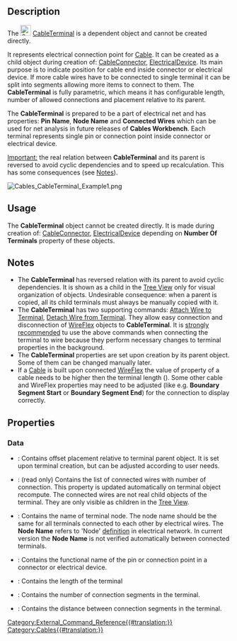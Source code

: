 <languages/>
<translate>

{{Docnav
|[[Cables_Material|Material]]
|[[Cables_SuppLines|SuppLines]]
|[[Cables_Workbench|Cables]]
|IconL=Cables_Material.svg
|IconR=Cables_SuppLines.svg
|IconC=Cables_workbench_icon.svg
}}

{{GuiCommand
|Name=Cables CableTerminal
|MenuLocation=
|Workbenches=[[Cables_Workbench|Cables]]
|Shortcut=
|Version=0.3.0
|SeeAlso=[[Cables_Cable|Cables Cable]], [[Cables_CableConnector|Cables CableConnector]], [[Cables_ElectricalDevice|Cables ElectricalDevice]], [[Cables_AttachWireToTerminal|Cables AttachWireToTerminal]], [[Cables_DetachWireFromTerminal|Cables DetachWireFromTerminal]]
}}

==Description==

The [[File:Cables_CableTerminal.svg|24px]] [[Cables_CableTerminal|CableTerminal]] is a dependent object and cannot be created directly.

It represents electrical connection point for [[Cables_Cable|Cable]]. It can be created as a child object during creation of: [[Cables_CableConnector|CableConnector]], [[Cables_ElecticalDevice|ElectricalDevice]]. Its main purpose is to indicate position for cable end inside connector or electrical device. If more cable wires have to be connected to single terminal it can be split into segments allowing more items to connect to them. The '''CableTerminal''' is fully parametric, which means it has configurable length, number of allowed connections and placement relative to its parent.

The '''CableTerminal''' is prepared to be a part of electrical net and has properties: '''Pin Name''', '''Node Name''' and '''Connected Wires''' which can be used for net analysis in future releases of '''Cables Workbench'''. Each terminal represents single pin or connection point inside connector or electrical device.

<u>Important:</u> the real relation between '''CableTerminal''' and its parent is reversed to avoid cyclic dependencies and to speed up recalculation. This has some consequences (see [[#Notes|Notes]]).

</translate>
[[File:Cables_CableTerminal_Example1.png]]
<translate>

{{Caption|Example of two terminals. On the left: single terminal with one segment. Only one wire can be connected here. On the right: single terminal with 3 segments. Up to three wires can be connected here.}}

==Usage==

The '''CableTerminal''' object cannot be created directly.
It is made during creation of: [[Cables_CableConnector|CableConnector]], [[Cables_ElecticalDevice|ElectricalDevice]] depending on '''Number Of Terminals''' property of these objects.

==Notes==

* The '''CableTerminal''' has reversed relation with its parent to avoid cyclic dependencies. It is shown as a child in the [[Tree_View|Tree View]] only for visual organization of objects. Undesirable consequence: when a parent is copied, all its child terminals must always be manually copied with it.
* The '''CableTerminal''' has two supporting commands: [[Cables_AttachWireToTerminal|Attach Wire to Terminal]], [[Cables_DetachWireFromTerminal|Detach Wire from Terminal]]. They allow easy connection and disconnection of [[Cables_WireFlex|WireFlex]] objects to '''CableTerminal'''. It is <u>strongly recommended</u> tu use the above commands when connecting the terminal to wire because they perform necessary changes to terminal properties in the background.
* The '''CableTerminal''' properties are set upon creation by its parent object. Some of them can be changed manually later.
* If a [[Cables_Cable|Cable]] is built upon connected [[Cables_WireFlex|WireFlex]] the value of [[Cables_Cable#Data|{{PropertyData|Stripped Wire Length}}]] property of a cable needs to be higher then the terminal length ([[#Data|{{PropertyData|Length}}]]). Some other cable and WireFlex properties may need to be adjusted (like e.g. '''Boundary Segment Start''' or '''Boundary Segment End''') for the connection to display correctly.

==Properties==

===Data===

{{TitleProperty|Attachment}}

* {{PropertyData|Attachment Offset|Placement}}: Contains offset placement relative to terminal parent object. It is set upon terminal creation, but can be adjusted according to user needs.

{{TitleProperty|Net}}

* {{PropertyData|Connected Wires|StringList}}: (read only) Contains the list of connected wires with number of connection. This property is updated automatically on terminal object recompute. The connected wires are not real child objects of the terminal. They are only visible as children in the [[Tree_View|Tree View]].
* {{PropertyData|Node Name|String}}: Contains the name of terminal node. The node name should be the same for all terminals connected to each other by electrical wires. The '''Node Name''' refers to 'Node' [https://en.wikipedia.org/wiki/Node_(circuits) definition] in electrical network. In current version the '''Node Name''' is not verified automatically between connected terminals.
* {{PropertyData|Pin Name|String}}: Contains the functional name of the pin or connection point in a connector or electrical device.

{{TitleProperty|Terminal}}

* {{PropertyData|Length|Length}}: Contains the length of the terminal
* {{PropertyData|Number Of Connections|Integer}}: Contains the number of connection segments in the terminal.
* {{PropertyData|Spacing|Length}}: Contains the distance between connection segments in the terminal.


{{Docnav
|[[Cables_Material|Material]]
|[[Cables_SuppLines|SuppLines]]
|[[Cables_Workbench|Cables]]
|IconL=Cables_Material.svg
|IconR=Cables_SuppLines.svg
|IconC=Cables_workbench_icon.svg
}}

</translate>
[[Category:External_Command_Reference{{#translation:}}]]
[[Category:Cables{{#translation:}}]]